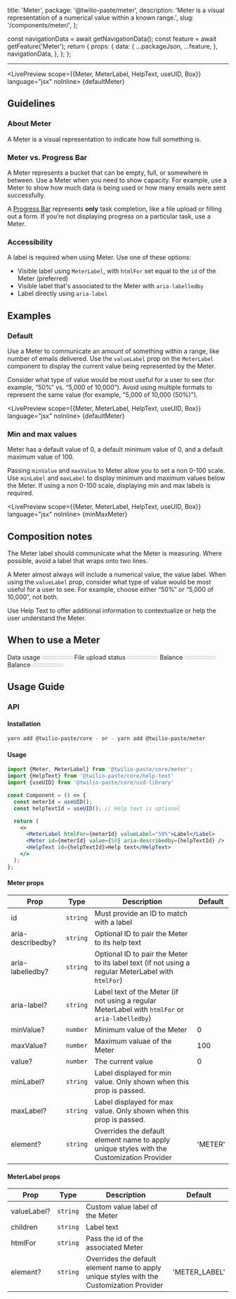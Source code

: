   title: 'Meter',
  package: '@twilio-paste/meter',
  description: 'Meter is a visual representation of a numerical value within a known range.',
  slug: '/components/meter/',
};




  const navigationData = await getNavigationData();
  const feature = await getFeature('Meter');
  return {
    props: {
      data: {
        ...packageJson,
        ...feature,
      },
      navigationData,
    },
  };
};

<NormalizedComponentHeader
  categoryRoute={SidebarCategoryRoutes.COMPONENTS}
  storybookUrl="/?path=/story/components-meter--default"
  githubUrl="https://github.com/twilio-labs/paste/tree/main/packages/paste-core/components/meter"
  data={props.data}
/>

---

<contentwrapper>

<PageAside data={mdxHeadings} />

<content>

<LivePreview scope={{Meter, MeterLabel, HelpText, useUID, Box}} language="jsx" noInline>
  {defaultMeter}
</LivePreview>

## Guidelines

### About Meter

A Meter is a visual representation to indicate how full something is.

### Meter vs. Progress Bar

A Meter represents a bucket that can be empty, full, or somewhere in between. Use a Meter when you need to show capacity. For example, use a Meter to show how much data is being used or how many emails were sent successfully.

A [Progress Bar](/components/progress-bar) represents **only** task completion, like a file upload or filling out a form. If you’re not displaying progress on a particular task, use a Meter.

### Accessibility

A label is required when using Meter. Use one of these options:

- Visible label using `MeterLabel`, with `htmlFor` set equal to the `id` of the Meter (preferred)
- Visible label that's associated to the Meter with `aria-labelledby`
- Label directly using `aria-label`

## Examples

### Default

Use a Meter to communicate an amount of something within a range, like number of emails delivered. Use the `valueLabel` prop on the `MeterLabel` component to display the current value being represented by the Meter.

Consider what type of value would be most useful for a user to see (for example, “50%” vs. “5,000 of 10,000”). Avoid using multiple formats to represent the same value (for example, "5,000 of 10,000 (50%)").

<LivePreview scope={{Meter, MeterLabel, HelpText, useUID, Box}} language="jsx" noInline>
  {defaultMeter}
</LivePreview>

### Min and max values

Meter has a default value of 0, a default minimum value of 0, and a default maximum value of 100.

Passing `minValue` and `maxValue` to Meter allow you to set a non 0-100 scale. Use `minLabel` and `maxLabel` to display minimum and maximum values below the Meter. If using a non 0-100 scale, displaying min and max labels is required.

<LivePreview scope={{Meter, MeterLabel, HelpText, useUID, Box}} language="jsx" noInline>
  {minMaxMeter}
</LivePreview>

## Composition notes

The Meter label should communicate what the Meter is measuring. Where possible, avoid a label that wraps onto two lines.

A Meter almost always will include a numerical value, the value label. When using the `valueLabel` prop, consider what type of value would be most useful for a user to see. For example, choose either “50%” or “5,000 of 10,000”, not both.

Use Help Text to offer additional information to contextualize or help the user understand the Meter.

## When to use a Meter

<DoDont>
  <Do
    title="Do"
    body="Use a Meter when a user needs to understand a measurement within a range (like how much data has been used)."
    center
  >
    <Box width="80%">
      <MeterLabel htmlFor="do1">Data usage</MeterLabel>
      <Meter id="do1" value={79} />
    </Box>
  </Do>
  <Dont
    title="Don't"
    body="Don't use a Meter to represent a path with a completion point (like uploading a file or filling out a form)."
    center
  >
    <Box width="80%">
      <MeterLabel htmlFor="dont1">File upload status</MeterLabel>
      <Meter id="dont1" value={23} />
    </Box>
  </Dont>
</DoDont>

<DoDont>
  <Do
    title="Do"
    body="When using a custom value label, use only the format that is the most useful for a user to know."
    center
  >
    <Box width="80%">
      <MeterLabel htmlFor="do2" valueLabel="$1,259">
        Balance
      </MeterLabel>
      <Meter
        id="do2"
        aria-describedby="help"
        value={1259}
        minValue={0}
        maxValue={1500}
        minLabel="$0"
        maxLabel="$1,500"
      />
      <HelpText id="help">Complete balance due at the end of the billing cycle.</HelpText>
    </Box>
  </Do>
  <Dont title="Don't" body="Don't show multiple formats of the same value when possible." center>
    <Box width="80%">
      <MeterLabel htmlFor="dont2" valueLabel="$1,259 of $1,500 (84%)">
        Balance
      </MeterLabel>
      <Meter
        id="dont2"
        aria-describedby="help2"
        value={1259}
        minValue={0}
        maxValue={1500}
        minLabel="$0"
        maxLabel="$1,500"
      />
      <HelpText id="help2">Complete balance of $1,500 due at the end of the billing cycle.</HelpText>
    </Box>
  </Dont>
</DoDont>

## Usage Guide

### API

#### Installation

```bash
yarn add @twilio-paste/core - or - yarn add @twilio-paste/meter
```

#### Usage

```jsx
import {Meter, MeterLabel} from '@twilio-paste/core/meter';
import {HelpText} from '@twilio-paste/core/help-text'
import {useUID} from '@twilio-paste/core/uid-library'

const Component = () => {
  const meterId = useUID();
  const helpTextId = useUID(); // Help text is optional

  return (
    <>
      <MeterLabel htmlFor={meterId} valueLabel="50%">Label</Label>
      <Meter id={meterId} value={50} aria-describedby={helpTextId} />
      <HelpText id={helpTextId}>Help text</HelpText>
    </>
  );
};
```

#### Meter props

| Prop              | Type     | Description                                                                                        | Default |
| ----------------- | -------- | -------------------------------------------------------------------------------------------------- | ------- |
| id                | `string` | Must provide an ID to match with a label                                                           |         |
| aria-describedby? | `string` | Optional ID to pair the Meter to its help text                                                     |         |
| aria-labelledby?  | `string` | Optional ID to pair the Meter to its label text (if not using a regular MeterLabel with `htmlFor`) |         |
| aria-label?       | `string` | Label text of the Meter (if not using a regular MeterLabel with `htmlFor` or `aria-labelledby`)    |         |
| minValue?         | `number` | Minimum value of the Meter                                                                         | 0       |
| maxValue?         | `number` | Maximum valuae of the Meter                                                                        | 100     |
| value?            | `number` | The current value                                                                                  | 0       |
| minLabel?         | `string` | Label displayed for min value. Only shown when this prop is passed.                                |         |
| maxLabel?         | `string` | Label displayed for max value. Only shown when this prop is passed.                                |         |
| element?          | `string` | Overrides the default element name to apply unique styles with the Customization Provider          | 'METER' |

#### MeterLabel props

| Prop        | Type     | Description                                                                               | Default       |
| ----------- | -------- | ----------------------------------------------------------------------------------------- | ------------- |
| valueLabel? | `string` | Custom value label of the Meter                                                           |               |
| children    | `string` | Label text                                                                                |               |
| htmlFor     | `string` | Pass the id of the associated Meter                                                       |               |
| element?    | `string` | Overrides the default element name to apply unique styles with the Customization Provider | 'METER_LABEL' |

<ChangelogRevealer>
  <Changelog />
</ChangelogRevealer>

</content>

</contentwrapper>
